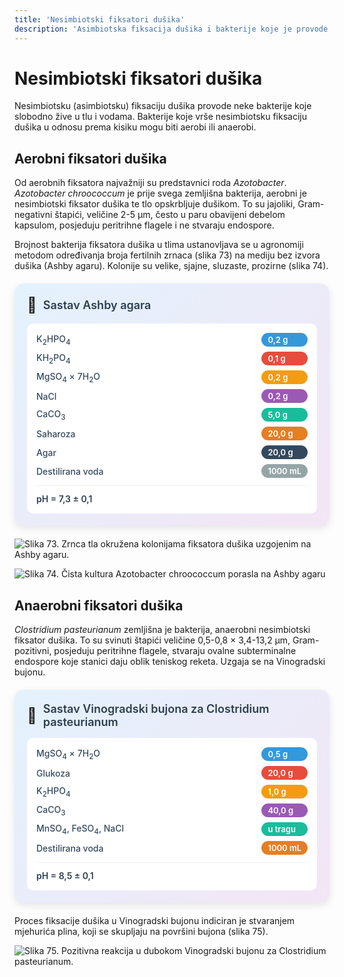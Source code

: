 ```yaml
---
title: 'Nesimbiotski fiksatori dušika'
description: 'Asimbiotska fiksacija dušika i bakterije koje je provode'
---
```


# Nesimbiotski fiksatori dušika

Nesimbiotsku (asimbiotsku) fiksaciju dušika provode neke bakterije koje slobodno žive u tlu i vodama. Bakterije koje vrše nesimbiotsku fiksaciju dušika u odnosu prema kisiku mogu biti aerobi ili anaerobi.

## Aerobni fiksatori dušika

Od aerobnih fiksatora najvažniji su predstavnici roda *Azotobacter*. *Azotobacter chroococcum* je prije svega zemljišna bakterija, aerobni je nesimbiotski fiksator dušika te tlo opskrbljuje dušikom. To su jajoliki, Gram-negativni štapići, veličine 2-5 μm, često u paru obavijeni debelom kapsulom, posjeduju peritrihne flagele i ne stvaraju endospore.

Brojnost bakterija fiksatora dušika u tlima ustanovljava se u agronomiji metodom određivanja broja fertilnih zrnaca (slika 73) na mediju bez izvora dušika (Ashby agaru). Kolonije su velike, sjajne, sluzaste, prozirne (slika 74).

<div style="max-width: 520px; background: linear-gradient(135deg, #e3f2fd 0%, #f3e5f5 100%); border-radius: 15px; padding: 20px; box-shadow: 0 4px 12px rgba(0,0,0,0.1); margin: 20px auto;">
  <div style="display: flex; align-items: center; margin-bottom: 15px;">
    <span style="font-size: 24px; margin-right: 10px;">🧪</span>
    <h3 style="margin: 0; color: #2c3e50; font-weight: 600; font-size: 18px;">Sastav Ashby agara</h3>
  </div>
  <div style="background: white; border-radius: 10px; padding: 15px;">
    <div style="display: grid; grid-template-columns: minmax(0, 1fr) auto; gap: 8px 15px; align-items: center;">
      <span style="font-weight: 500; color: #34495e; font-size: 14px;">K<sub>2</sub>HPO<sub>4</sub></span>
      <span style="background: #3498db; color: white; padding: 3px 10px; border-radius: 15px; font-size: 13px; font-weight: 600;">0,2 g</span>
      <span style="font-weight: 500; color: #34495e; font-size: 14px;">KH<sub>2</sub>PO<sub>4</sub></span>
      <span style="background: #e74c3c; color: white; padding: 3px 10px; border-radius: 15px; font-size: 13px; font-weight: 600;">0,1 g</span>
      <span style="font-weight: 500; color: #34495e; font-size: 14px;">MgSO<sub>4</sub> × 7H<sub>2</sub>O</span>
      <span style="background: #f39c12; color: white; padding: 3px 10px; border-radius: 15px; font-size: 13px; font-weight: 600;">0,2 g</span>
      <span style="font-weight: 500; color: #34495e; font-size: 14px;">NaCl</span>
      <span style="background: #9b59b6; color: white; padding: 3px 10px; border-radius: 15px; font-size: 13px; font-weight: 600;">0,2 g</span>
      <span style="font-weight: 500; color: #34495e; font-size: 14px;">CaCO<sub>3</sub></span>
      <span style="background: #1abc9c; color: white; padding: 3px 10px; border-radius: 15px; font-size: 13px; font-weight: 600;">5,0 g</span>
      <span style="font-weight: 500; color: #34495e; font-size: 14px;">Saharoza</span>
      <span style="background: #e67e22; color: white; padding: 3px 10px; border-radius: 15px; font-size: 13px; font-weight: 600;">20,0 g</span>
      <span style="font-weight: 500; color: #34495e; font-size: 14px;">Agar</span>
      <span style="background: #34495e; color: white; padding: 3px 10px; border-radius: 15px; font-size: 13px; font-weight: 600;">20,0 g</span>
      <span style="font-weight: 500; color: #34495e; font-size: 14px;">Destilirana voda</span>
      <span style="background: #95a5a6; color: white; padding: 3px 10px; border-radius: 15px; font-size: 13px; font-weight: 600;">1000 mL</span>
    </div>
    <div style="margin-top: 12px; padding-top: 12px; border-top: 1px solid #ecf0f1;">
      <span style="font-weight: 600; color: #2c3e50; font-size: 14px;">pH = 7,3 ± 0,1</span>
    </div>
  </div>
</div>

![Slika 73. Zrnca tla okružena kolonijama fiksatora dušika uzgojenim na Ashby agaru.](/Images/slika73.jpg)

![Slika 74. Čista kultura Azotobacter chroococcum porasla na Ashby agaru](/Images/slika74.jpg)

## Anaerobni fiksatori dušika

*Clostridium pasteurianum* zemljišna je bakterija, anaerobni nesimbiotski fiksator dušika. To su svinuti štapići veličine 0,5-0,8 × 3,4-13,2 μm, Gram-pozitivni, posjeduju peritrihne flagele, stvaraju ovalne subterminalne endospore koje stanici daju oblik teniskog reketa. Uzgaja se na Vinogradski bujonu.

<div style="max-width: 520px; background: linear-gradient(135deg, #e3f2fd 0%, #f3e5f5 100%); border-radius: 15px; padding: 20px; box-shadow: 0 4px 12px rgba(0,0,0,0.1); margin: 20px auto;">
  <div style="display: flex; align-items: center; margin-bottom: 15px;">
    <span style="font-size: 24px; margin-right: 10px;">🧫</span>
    <h3 style="margin: 0; color: #2c3e50; font-weight: 600; font-size: 18px;">Sastav Vinogradski bujona za Clostridium pasteurianum</h3>
  </div>
  <div style="background: white; border-radius: 10px; padding: 15px;">
    <div style="display: grid; grid-template-columns: minmax(0, 1fr) auto; gap: 8px 15px; align-items: center;">
      <span style="font-weight: 500; color: #34495e; font-size: 14px;">MgSO<sub>4</sub> × 7H<sub>2</sub>O</span>
      <span style="background: #3498db; color: white; padding: 3px 10px; border-radius: 15px; font-size: 13px; font-weight: 600;">0,5 g</span>
      <span style="font-weight: 500; color: #34495e; font-size: 14px;">Glukoza</span>
      <span style="background: #e74c3c; color: white; padding: 3px 10px; border-radius: 15px; font-size: 13px; font-weight: 600;">20,0 g</span>
      <span style="font-weight: 500; color: #34495e; font-size: 14px;">K<sub>2</sub>HPO<sub>4</sub></span>
      <span style="background: #f39c12; color: white; padding: 3px 10px; border-radius: 15px; font-size: 13px; font-weight: 600;">1,0 g</span>
      <span style="font-weight: 500; color: #34495e; font-size: 14px;">CaCO<sub>3</sub></span>
      <span style="background: #9b59b6; color: white; padding: 3px 10px; border-radius: 15px; font-size: 13px; font-weight: 600;">40,0 g</span>
      <span style="font-weight: 500; color: #34495e; font-size: 14px;">MnSO<sub>4</sub>, FeSO<sub>4</sub>, NaCl</span>
      <span style="background: #1abc9c; color: white; padding: 3px 10px; border-radius: 15px; font-size: 13px; font-weight: 600;">u tragu</span>
      <span style="font-weight: 500; color: #34495e; font-size: 14px;">Destilirana voda</span>
      <span style="background: #e67e22; color: white; padding: 3px 10px; border-radius: 15px; font-size: 13px; font-weight: 600;">1000 mL</span>
    </div>
    <div style="margin-top: 12px; padding-top: 12px; border-top: 1px solid #ecf0f1;">
      <span style="font-weight: 600; color: #2c3e50; font-size: 14px;">pH = 8,5 ± 0,1</span>
    </div>
  </div>
</div>

Proces fiksacije dušika u Vinogradski bujonu indiciran je stvaranjem mjehurića plina, koji se skupljaju na površini bujona (slika 75).

![Slika 75. Pozitivna reakcija u dubokom Vinogradski bujonu za Clostridium pasteurianum.](/Images/slika75.jpg)

